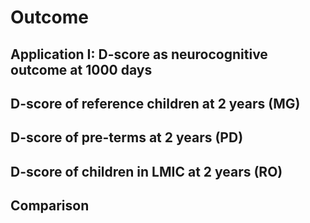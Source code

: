# Outcome {#outcome}

## Application I: D-score as neurocognitive outcome at 1000 days

## D-score of reference children at 2 years (MG)

## D-score of pre-terms at 2 years (PD)

## D-score of children in LMIC at 2 years (RO)

## Comparison
